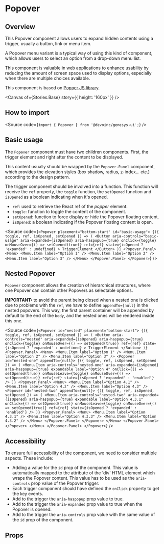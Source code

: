 

<Meta of={Stories} />

# Popover

## Overview

This Popover component allows users to expand hidden contents using a trigger,
usually a button, link or menu item.

A Popover menu variant is a typical way of using this kind of component,
which allows users to select an option from a drop-down menu list.

This component is valuable in web applications to enhance usability by
reducing the amount of screen space used to display options, especially
when there are multiple choices available.

This component is based on [Popper JS library](https://popper.js.org/).

<Canvas of={Stories.Base} story={{ height: '160px' }} />

## How to import

<Source code={`import { Popover } from '@devoinc/genesys-ui';`} />

## Basic usage

The `Popover` component must have two children components.
First, the trigger element and right after the content to be displayed.

This content usually should be wrapped by the `Popover.Panel` component,
which provides the elevation styles (box shadow, radius, z-index... etc.)
according to the design pattern.

The trigger component should be involved into a function.
This function will receive the `ref` property, the `toggle`
function, the `setOpened` function and `isOpened` as a boolean
indicating when it's opened.

- `ref`: used to retrieve the React ref of the _popper_ element.
- `toggle`: function to toggle the content of the component.
- `setOpened`: function to force display or hide the Popover floating content.
- `isOpened`: a boolean indicating if the Popover floating content is open.

<Source
  code={`
  <Popover placement="bottom-start" id="basic-usage">
    {({ toggle, ref, isOpened, setOpened }) => (
      <Button
        aria-controls="basic-usage"
        aria-expanded={isOpened}
        aria-haspopup={true}
        onClick={toggle}
        onMouseOver={() => setOpened(true)}
        ref={ref}
        state={isOpened ? 'expanded' : undefined}
      >
        TriggerElement
      </Button>
    )}
    <Popover.Panel>
      <Menu>
        <Menu.Item label="Option 1" />
        <Menu.Item label="Option 2" />
        <Menu.Item label="Option 3" />
      </Menu>
    </Popover.Panel>
  </Popover>
`}
/>

## Nested Popover

`Popover` component allows the creation of hierarchical structures,
where one Popover can contain other Popovers as selectable options.

**IMPORTANT:** to avoid the parent being closed when a nested one is clicked
due to problems with the `ref`, we have to define `appendTo={null}`
in the nested popovers. This way, the first parent container will be appended
by default to the end of the `body`, and the nested ones will be rendered inside this one.

<Source
  code={`
  <Popover id="nested" placement="bottom-start">
      {({ toggle, ref, isOpened, setOpened }) => (
        <Button
          aria-controls="nested"
          aria-expanded={isOpened}
          aria-haspopup={true}
          onClick={toggle}
          onMouseOver={() => setOpened(true)}
          ref={ref}
          state={isOpened ? 'expanded' : undefined}
        >
          TriggerElement
        </Button>
      )}
      <Popover.Panel>
        <Menu>
          <Menu.Item label="Option 1" />
          <Menu.Item label="Option 2" />
          <Menu.Item label="Option 3" />
          <Popover id="nested-one" appendTo={null}>
            {({ toggle, ref, isOpened, setOpened }) => (
              <Menu.Item
                aria-controls="nested-one"
                aria-expanded={isOpened}
                aria-haspopup={true}
                expandable
                label="Option 4"
                onClick={() => setOpened(true)}
                onMouseLeave={toggle}
                onMouseOver={() => setOpened(true)}
                ref={ref}
                state={isOpened ? 'expanded' : 'enabled'}
              />
            )}
            <Popover.Panel>
              <Menu>
                <Menu.Item label="Option 4.1" />
                <Menu.Item label="Option 4.2" />
                <Menu.Item label="Option 4.3" />
                <Popover id="nested-two" appendTo={null}>
                  {({ toggle, ref, isOpened, setOpened }) => (
                    <Menu.Item
                      aria-controls="nested-two"
                      aria-expanded={isOpened}
                      aria-haspopup={true}
                      expandable
                      label="Option 4.3.1"
                      onClick={() => setOpened(true)}
                      onMouseLeave={toggle}
                      onMouseOver={() => setOpened(true)}
                      ref={ref}
                      state={isOpened ? 'expanded' : 'enabled'}
                    />
                  )}
                  <Popover.Panel>
                    <Menu>
                      <Menu.Item label="Option 4.3.1" />
                      <Menu.Item label="Option 4.3.3" />
                      <Menu.Item label="Option 4.3.2" />
                    </Menu>
                  </Popover.Panel>
                </Popover>
              </Menu>
            </Popover.Panel>
          </Popover>
        </Menu>
      </Popover.Panel>
    </Popover>
`}
/>

## Accessibility

To ensure full accessibility of the component, we need to consider multiple aspects.
These include:

- Adding a value for the `id` prop of the component. This value is automatically mapped to the attribute
  of the 'div' HTML element which wraps the Popover content. This value has to be used as
  the `aria-controls` prop value of the Popover trigger.
- Each trigger component should have defined the `onClick` property to get the key events.
- Add to the trigger the `aria-haspopup` prop value to true.
- Add to the trigger the `aria-expanded` prop value to true when the Popover is opened.
- Add to the trigger the `aria-controls` prop value with the same value of the `id` prop of the component.

## Props

<ArgTypes of={Stories} />
